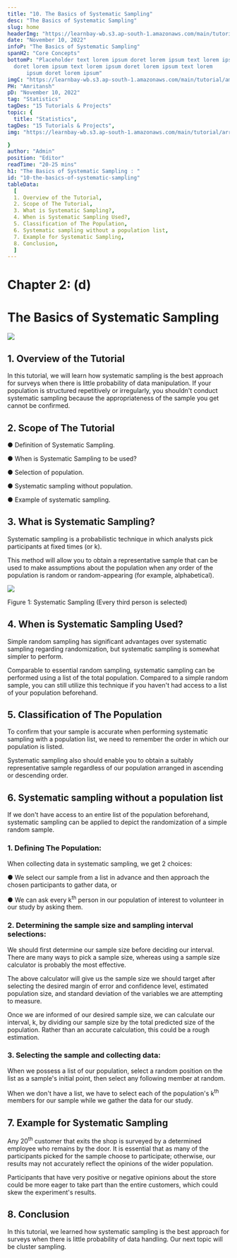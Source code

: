 ```yaml
---
title: "10. The Basics of Systematic Sampling"
desc: "The Basics of Systematic Sampling"
slug: home
headerImg: "https://learnbay-wb.s3.ap-south-1.amazonaws.com/main/tutorial/python.png"
date: "November 10, 2022"
infoP: "The Basics of Systematic Sampling"
spanH2: "Core Concepts"
bottomP: "Placeholder text lorem ipsum doret lorem ipsum text lorem ipsum
  doret lorem ipsum text lorem ipsum doret lorem ipsum text lorem
      ipsum doret lorem ipsum"
imgC: "https://learnbay-wb.s3.ap-south-1.amazonaws.com/main/tutorial/amritansh.png"
PH: "Amritansh"
pD: "November 10, 2022"
tag: "Statistics"
tagDes: "15 Tutorials & Projects"
topic: {
  title: "Statistics",
tagDes: "15 Tutorials & Projects",
img: "https://learnbay-wb.s3.ap-south-1.amazonaws.com/main/tutorial/arrow.png"

}
author: "Admin"
position: "Editor"
readTime: "20-25 mins"
h1: "The Basics of Systematic Sampling : "
id: "10-the-basics-of-systematic-sampling"
tableData:
  [
  1. Overview of the Tutorial,
  2. Scope of The Tutorial,
  3. What is Systematic Sampling?,
  4. When is Systematic Sampling Used?,
  5. Classification of The Population,
  6. Systematic sampling without a population list,
  7. Example for Systematic Sampling,
  8. Conclusion,
  ]
---
```


# **Chapter 2: (d)**

# **The Basics of Systematic Sampling**

<img src="https://learnbay-wb.s3.ap-south-1.amazonaws.com/main/tutorial/statistics/systematic+sampling.jpg"></img>

## 1. Overview of the Tutorial

In this tutorial, we will learn how systematic sampling is the best approach for surveys when there is little probability of data manipulation. If your population is structured repetitively or irregularly, you shouldn't conduct systematic sampling because the appropriateness of the sample you get cannot be confirmed.

## 2. Scope of The Tutorial

● Definition of Systematic Sampling.

● When is Systematic Sampling to be used?

● Selection of population.

● Systematic sampling without population.

● Example of systematic sampling.

## 3. What is Systematic Sampling?

Systematic sampling is a probabilistic technique in which analysts pick participants at fixed times (or k).

This method will allow you to obtain a representative sample that can be used to make assumptions about the population when any order of the population is random or random-appearing (for example, alphabetical).

<img src="https://learnbay-wb.s3.ap-south-1.amazonaws.com/main/tutorial/statistics/Systamatic+Sampling.jpg"></img>

Figure 1: Systematic Sampling (Every third person is selected)

## 4. When is Systematic Sampling Used?

Simple random sampling has significant advantages over systematic sampling regarding randomization, but systematic sampling is somewhat simpler to perform.

Comparable to essential random sampling, systematic sampling can be performed using a list of the total population. Compared to a simple random sample, you can still utilize this technique if you haven't had access to a list of your population beforehand.

## 5. Classification of The Population

To confirm that your sample is accurate when performing systematic sampling with a population list, we need to remember the order in which our population is listed.

Systematic sampling also should enable you to obtain a suitably representative sample regardless of our population arranged in ascending or descending order.

## 6. Systematic sampling without a population list

If we don't have access to an entire list of the population beforehand, systematic sampling can be applied to depict the randomization of a simple random sample.

### 1. Defining The Population:

When collecting data in systematic sampling, we get 2 choices:

● We select our sample from a list in advance and then approach the chosen participants to gather data, or

● We can ask every k<sup>th</sup> person in our population of interest to volunteer in our study by asking them.

### **2. Determining the sample size and sampling interval selections:**

We should first determine our sample size before deciding our interval. There are many ways to pick a sample size, whereas using a sample size calculator is probably the most effective.

The above calculator will give us the sample size we should target after selecting the desired margin of error and confidence level, estimated population size, and standard deviation of the variables we are attempting to measure.

Once we are informed of our desired sample size, we can calculate our interval, k, by dividing our sample size by the total predicted size of the population. Rather than an accurate calculation, this could be a rough estimation.

### **3. Selecting the sample and collecting data:**

When we possess a list of our population, select a random position on the list as a sample's initial point, then select any following member at random.

When we don't have a list, we have to select each of the population's k<sup>th</sup> members for our sample while we gather the data for our study.

## 7. Example for Systematic Sampling

Any 20<sup>th</sup> customer that exits the shop is surveyed by a determined employee who remains by the door. It is essential that as many of the participants picked for the sample choose to participate; otherwise, our results may not accurately reflect the opinions of the wider population.

Participants that have very positive or negative opinions about the store could be more eager to take part than the entire customers, which could skew the experiment's results.

## 8. Conclusion

In this tutorial, we learned how systematic sampling is the best approach for surveys when there is little probability of data handling. Our next topic will be cluster sampling.
